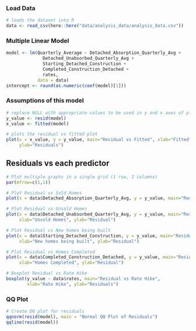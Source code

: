 ### Load Data
\begin{itemize}
  \item Quarterly_Average: the body mass index of an individual as the response
  \item Detached_Absorption_Quarterly_Avg: age of the individual (rounded to an integer) 
  \item Starting_Detached_Construction: Male or Female designation for gender (this survey predates when other options for this category were provided)
  \item Completed_Construction_Detached: a self-identified race with options White, Black, Hispanic, Mexican, Other
  \item rates: The midpoint of a household income bracket
  \item Detached_Unabsorbed_Quarterly_Avg: Hours of sleep per night on weekdays, self-reported
\end{itemize}
```r
# loads the dataset into R
data <- read_csv(here::here("data/analysis_data/analysis_data.csv"))

```
### Multiple Linear Model
```r
model <- lm(Quarterly_Average ~ Detached_Absorption_Quarterly_Avg + 
              Detached_Unabsorbed_Quarterly_Avg + 
              Starting_Detached_Construction + 
              Completed_Construction_Detached + 
              rates, 
            data = data)
intercept <- round(as.numeric(coef(model)[1]))
```

### Assumptions of this model

```r
# replace NULL with appropriate values to be used in y and x axes of plot respectively.
y_value <- resid(model)
x_value <- fitted(model)

# plots the residual vs fitted plot
plot(x = x_value, y = y_value, main="Residual vs Fitted", xlab="Fitted",
     ylab="Residuals")
```
## Residuals vs each predictor
```r
# Plot multiple graphs in a single grid (1 row, 3 columns)
par(mfrow=c(1,1))

# Plot Residual vs Sold Homes
plot(x = data$Detached_Absorption_Quarterly_Avg, y = y_value, main="Residual vs Sold Homes", xlab="Sold Homes", ylab="Residual")

# Plot Residual vs Unsold Homes
plot(x = data$Detached_Unabsorbed_Quarterly_Avg, y = y_value, main="Residual vsUnsold Homes", 
     xlab="Unsold Homes", ylab="Residual")

# Plot Residual vs New homes being built
plot(x = data$Starting_Detached_Construction, y = y_value, main="Residual vs New homes being built", 
     xlab="New homes being built", ylab="Residual")

# Plot Residual vs Homes Completed
plot(x = data$Completed_Construction_Detached, y = y_value, main="Residual vs Homes Completed", 
     xlab="Homes Completed", ylab="Residual")

# Boxplot Residual vs Rate Hike
boxplot(y_value ~ data$rates, main="Residual vs Rate Hike", 
        xlab="Rate Hike", ylab="Residuals")
```
### QQ Plot
```r
# Create QQ plot for residuals
qqnorm(resid(model), main = "Normal QQ Plot of Residuals")
qqline(resid(model))
```

